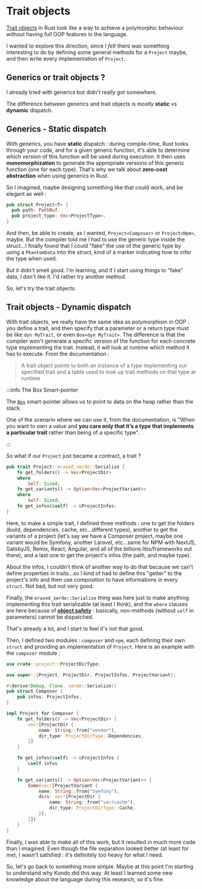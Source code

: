 # Trait objects

[Trait objects](https://doc.rust-lang.org/book/ch17-02-trait-objects.html) in Rust look like a way to achieve a polymorphic behaviour without having full OOP features in the language.

I wanted to explore this direction, since I _felt_ there was something interesting to do by defining some general methods for a `Project` maybe, and then write every implementation of `Project`.

## Generics or trait objects ?

I already tried with generics but didn't really got somewhere.

The difference between generics and trait objects is mostly **static** vs **dynamic** dispatch.

## Generics - Static dispatch

With generics, you have **static** dispatch : during compile-time, Rust looks through your code, and for a given generic function, it's able to determine which _version_ of this function will be used during execution. it then uses **monomorphization** to generate the appropriate versions of this generic function (one for each type). That's why we talk about **zero-cost abstraction** when using generics in Rust.

So I imagined, maybe designing something like that could work, and be elegant as well :

```rust
pub struct Project<T> {
  pub path: PathBuf,
  pub project_type: Vec<ProjectType>,
}
```

And then, be able to create, as I wanted, `Project<Composer>` or `Project<Npm>`, maybe. But the compiler told me I had to use the generic type inside the struct...I finally found that I could "fake" the use of the generic type by using a `PhantomData` into the struct, kind of a marker indicating how to infer the type when used.

But it didn't smell good. I'm learning, and if I start using things to "fake" data, I don't like it. I'd rather try another method.

So, let's try the trait objects.

## Trait objects - Dynamic dispatch

With trait objects, we really have the same idea as polymorphism in OOP : you define a trait, and then specify that a parameter or a return type must be like `dyn MyTrait`, or even `Box<dyn MyTrait>`. The difference is that the compiler won't generate a specific version of the function for each concrete type implementing the trait. Instead, it will look at runtime which method it has to execute. From the documentation :

> A trait object points to both an instance of a type implementing our specified trait and a table used to look up trait methods on that type at runtime

:::info The Box Smart-pointer

The [`Box`](https://doc.rust-lang.org/book/ch15-01-box.html) smart-pointer allows us to point to data on the heap rather than the stack.

One of the scenario where we can use it, from the documentation, is "When you want to own a value and **you care only that it’s a type that implements a particular trait** rather than being of a specific type".

:::

So what if our `Project` just became a contract, a trait ?

```rust
pub trait Project: erased_serde::Serialize {
    fn get_folders() -> Vec<ProjectDir>
    where
        Self: Sized;
    fn get_variants() -> Option<Vec<ProjectVariant>>
    where
        Self: Sized;
    fn get_infos(&self) -> &ProjectInfos;
}
```

Here, to make a simple trait, I defined three methods : one to get the folders (build, dependencies, cache, etc...different types), another to get the variants of a project (let's say we have a Composer project, maybe one variant would be Symfony, another Laravel, etc...same for NPM with NextJS, GatsbyJS, Remix, React, Angular, and all of the billions libs/frameworks out there), and a last one to get the project's infos (the path, and maybe type).

About the infos, I couldn't think of another way to do that because we can't define properties in traits...so I kind of had to define this "getter" to the project's info and then use composition to have informations in every `struct`. Not bad, but not very good.

Finally, the `erased_serde::Serialize` thing was here just to make anything implementing this trait serializable (at least I think), and the `where` clauses are here because of [**object safety**](https://doc.rust-lang.org/reference/items/traits.html#object-safety) : basically, non-methods (without `self` in parameters) cannot be dispatched.

That's already a lot, and I start to feel it's not that good.

Then, I defined two modules : `composer` and `npm`, each defining their own `struct` and providing an implementation of `Project`. Here is an example with the `composer` module :

```rust
use crate::project::ProjectDirType;

use super::{Project, ProjectDir, ProjectInfos, ProjectVariant};

#[derive(Debug, Clone, serde::Serialize)]
pub struct Composer {
    pub infos: ProjectInfos,
}

impl Project for Composer {
    fn get_folders() -> Vec<ProjectDir> {
        vec![ProjectDir {
            name: String::from("vendor"),
            dir_type: ProjectDirType::Dependencies,
        }]
    }

    fn get_infos(&self) -> &ProjectInfos {
        &self.infos
    }

    fn get_variants() -> Option<Vec<ProjectVariant>> {
        Some(vec![ProjectVariant {
            name: String::from("Symfony"),
            dirs: vec![ProjectDir {
                name: String::from("var/cache"),
                dir_type: ProjectDirType::Cache,
            }],
        }])
    }
}
```

Finally, I was able to make all of this work, but it resulted in much more code than I imagined. Even though the file separation looked better (at least for me), I wasn't satisfied : it's definitely too heavy for what I need.

So, let's go back to something more simple. Maybe at this point I'm starting to understand why Kondo did this way. At least I learned some new knowledge about the language during this research, so it's fine.
